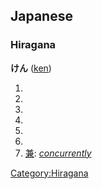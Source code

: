 == Japanese ==          
===Hiragana===  
[[Category:Hiragana]]
'''けん''' ([[ken]])
# {{japdef|剣|[[sword]]}}
# {{japdef|拳|[[fist]]}}
# {{japdef|県|[[prefecture]]}}
# {{japdef|間|(''architecture'') [[interval]], [[space]] of piller; (''length unit'') about 1.8 metre.}}
# {{japdef|犬|[[dog]] (suffix)}}
# {{japdef|賢|[[virtuous]], [[worthy]], [[good]]}}
# [[兼]]: ''[[concurrently]]''